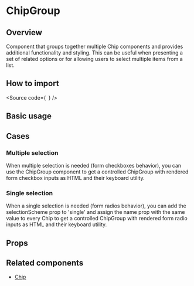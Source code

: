 

<Meta of={Stories} />

<H1>ChipGroup</H1>

<H2>Overview</H2>

Component that groups together multiple Chip components and provides additional functionality and styling.
This can be useful when presenting a set of related options or for allowing users to select multiple items from a list.

<H2>How to import</H2>

<Source
  code={`
`}
/>

<H2>Basic usage</H2>

<Canvas of={Stories.Base} />

<H2>Cases</H2>

<H3>Multiple selection</H3>

When multiple selection is needed (form checkboxes behavior), you can use the ChipGroup component to
get a controlled ChipGroup with rendered form checkbox inputs as HTML and their keyboard utility.

<Canvas of={CaseStories.MultipleSelection} />

<H3>Single selection</H3>

When a single selection is needed (form radios behavior), you can add the selectionScheme prop to 'single' and assign
the name prop with the same value to every Chip to get a controlled ChipGroup with rendered form radio inputs as HTML and their keyboard utility.

<Canvas of={CaseStories.SingleSelection} />

<H2>Props</H2>

<ArgTypes of={Stories} />

<H2>Related components</H2>

- [Chip](?path=/docs/components-core-form-chip--docs)
